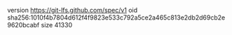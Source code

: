 version https://git-lfs.github.com/spec/v1
oid sha256:1010f4b7804d612f4f9823e533c792a5ce2a465c813e2db2d69cb2e9620bcabf
size 41330
